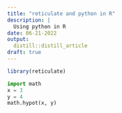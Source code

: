 ```yaml
---
title: "reticulate and python in R"
description: |
  Using python in R
date: 06-21-2022
output: 
  distill::distill_article
draft: true
---
```


```r
library(reticulate)
```

```python
import math
x = 3
y = 4
math.hypot(x, y)
```

